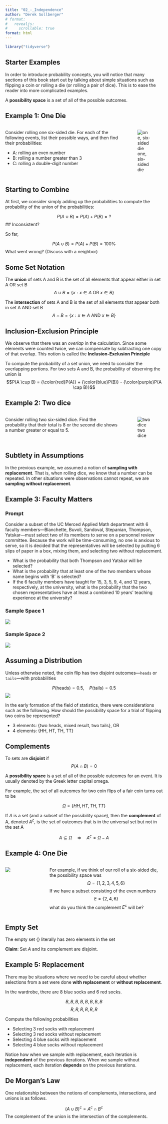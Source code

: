 ```yaml
---
title: "02_-_Independence"
author: "Derek Sollberger"
# format: 
#   revealjs:
#     scrollable: true
format: html
---
```


\newcommand{\ds}{\displaystyle}

```r
library("tidyverse")
```

## Starter Examples

In order to introduce probability concepts, you will notice that many sections of this
book start out by talking about simple situations such as flipping a coin or rolling a die (or
rolling a pair of dice). This is to ease the reader into more complicated examples.

:::{.callout-note}
A **possibility space** is a set of all of the possible outcomes.
:::

## Example 1: One Die

:::: {.columns}

::: {.column width="75%"}
Consider rolling one six-sided die. For each of the following events, list their possible ways, and then find their probabilities:

- A: rolling an even number
- B: rolling a number greater than 3
- C: rolling a double-digit number
:::

::: {.column width="25%"}
![one, six-sided die](die.png)
:::
::::

## Starting to Combine

At first, we consider simply adding up the probabilities to compute the probability of the union of the probabilities:

$$P(A \cup B) = P(A) + P(B) = ?$$
## Inconsistent?

So far, 

$$P(A \cup B) = P(A) + P(B) = 100\%$$
What went wrong? (Discuss with a neighbor)

## Some Set Notation

:::{.callout-tip}
The **union** of sets A and B is the set of all elements that appear either in set A OR set B
$$A \cup B = \{x : x \in A \text{ OR } x \in B\}$$
:::

:::{.callout-tip}
The **intersection** of sets A and B is the set of all elements that appear both in set A AND set B
$$A \cap B = \{x : x \in A \text{ AND } x \in B\}$$
:::

## Inclusion-Exclusion Principle

We observe that there was an *overlap* in the calculation.  Since some elements were counted twice, we can compensate by subtracting one copy of that overlap.  This notion is called the **Inclusion-Exclusion Principle**

:::{.callout-note}
To compute the probability of a set union, we need to consider the overlapping portions.  For two sets A and B, the probability of observing the union is
$$P(A \cup B) = {\color{red}P(A)} + {\color{blue}P(B)} - {\color{purple}P(A \cap B)}$$
:::

## Example 2: Two dice

:::: {.columns}

::: {.column width="75%"}
Consider rolling two six-sided dice. Find the probability that their total is 8 or the
second die shows a number greater or equal to 5.
:::

::: {.column width="25%"}
![two dice](twodice.png)
:::
::::

## Subtlety in Assumptions

In the previous example, we assumed a notion of **sampling with replacement**. That is, when rolling dice, we know that a number can be repeated. In other situations were observations cannot repeat, we are **sampling without replacement**.

## Example 3: Faculty Matters

:::: {.panel-tabset}

### Prompt

Consider a subset of the UC Merced Applied Math department with 6 faculty members—Blanchette, Buvoli, Sandoval, Stepanian, Thompson, Yatskar—must select two of its members to serve on a personnel review committee. Because the work will be time-consuming, no one is anxious to serve, so it is decided that the representatives will be selected by putting 6 slips of paper in a box, mixing them, and selecting two without replacement.

- What is the probability that both Thompson and Yatskar will be selected?
- What is the probability that at least one of the two members whose name begins with ‘B’ is selected?
- If the 6 faculty members have taught for 15, 3, 5, 9, 4, and 12 years, respectively, at the university, what is the probability that the two chosen representatives have at least a combined 10 years’ teaching experience at the university?

### Sample Space 1

![](faculty1.png)

### Sample Space 2

![](faculty2.png)

::::

## Assuming a Distribution

Unless otherwise noted, the coin flip has two disjoint outcomes---`heads` or `tails`---with probabilities

$$P(\text{heads}) = 0.5, \quad P(\text{tails}) = 0.5$$
![](twocoins.png)

In the early formation of the field of statistics, there were considerations such as the following.  How should the possibility space for a trial of flipping two coins be represented?

- 3 elements: $\{$two heads, mixed result, two tails$\}$, OR
- 4 elements: $\{$HH, HT, TH, TT$\}$

## Complements

:::{.callout-note}
To sets are **disjoint** if
$$P(A \cap B) = 0$$
:::

:::{.callout-note}
A **possibility space** is a set of all of the possible outcomes for an event.  It is usually denoted by the Greek letter capital omega.
:::

For example, the set of all outcomes for two coin flips of a fair coin turns out to be

$$\Omega = \{HH, HT, TH, TT\}$$

:::{.callout-note}
If $A$ is a set (and a subset of the possibility space), then the **complement** of A, denoted $A^{c}$, is the set of outcomes that is in the universal set but not in the set A

$$A \subseteq \Omega \quad\Rightarrow\quad A^{c} = \Omega - A$$
:::

## Example 4: One Die

:::: {.columns}

::: {.column width="25%"}
![](die.png)	
:::

::: {.column width="75%"}
For example, if we think of our roll of a six-sided die, the possibility space was
$$\Omega = \{1, 2, 3, 4, 5, 6\}$$
If we have a subset consisting of the even numbers 
$$E = \{2, 4, 6\}$$
what do you think the complement $E^{c}$ will be?
:::

::::

## Empty Set

:::{.callout-note}
The empty set $\{\}$ literally has zero elements in the set
:::

**Claim**: Set $A$ and its complement are disjoint.

## Example 5: Replacement

There may be situations where we need to be careful about whether selections from a set were done **with replacement** or **without replacement**.

In the wardrobe, there are 8 blue socks and 6 red socks.

$$B, B, B, B, B, B, B, B$$
$$R, R, R, R, R, R$$

Compute the following probabilities

- Selecting 3 red socks with replacement
- Selecting 3 red socks without replacement
- Selecting 4 blue socks with replacement
- Selecting 4 blue socks without replacement

:::{.callout-tip}
Notice how when we sample with replacement, each iteration is **independent** of the previous iterations.  When we sample without replacement, each iteration **depends** on the previous iterations.
:::

## De Morgan's Law

One relationship between the notions of complements, intersections, and unions is as follows.

:::{.callout-note}
$$(A \cup B)^{c} = A^{c} \cap B^{c}$$
The complement of the union is the intersection of the complements.
:::





:::: {.columns}

::: {.column width="50%"}
	
:::

::: {.column width="50%"}

:::

::::

:::: {.panel-tabset}



::::
